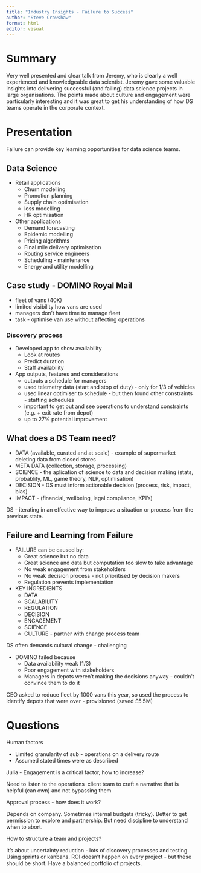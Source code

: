 ```yaml
---
title: "Industry Insights - Failure to Success"
author: "Steve Crawshaw"
format: html
editor: visual
---
```


# Summary

Very well presented and clear talk from Jeremy, who is clearly a well experienced and knowledgeable data scientist. Jeremy gave some valuable insights into delivering successful (and failing) data science projects in large organisations. The points made about culture and engagement were particularly interesting and it was great to get his understanding of how DS teams operate in the corporate context.

# Presentation

Failure can provide key learning opportunities for data science teams.

## Data Science

-   Retail applications
    -   Churn modelling
    -   Promotion planning
    -   Supply chain optimisation
    -   loss modelling
    -   HR optimisation
-   Other applications
    -   Demand forecasting
    -   Epidemic modelling
    -   Pricing algorithms
    -   Final mile delivery optimisation
    -   Routing service engineers
    -   Scheduling - maintenance
    -   Energy and utility modelling

## Case study - DOMINO Royal Mail

-   fleet of vans (40K)
-   limited visibility how vans are used
-   managers don't have time to manage fleet
-   task - optimise van use without affecting operations

### Discovery process

-   Developed app to show availability
    -   Look at routes
    -   Predict duration
    -   Staff availability
-   App outputs, features and considerations
    -   outputs a schedule for managers
    -   used telemetry data (start and stop of duty) - only for 1/3 of vehicles
    -   used linear optimiser to schedule - but then found other constraints - staffing schedules
    -   important to get out and see operations to understand constraints (e.g. + exit rate from depot)
    -   up to 27% potential improvement

## What does a DS Team need?

-   DATA (available, curated and at scale) - example of supermarket deleting data from closed stores
-   META DATA (collection, storage, processing)
-   SCIENCE - the aplication of science to data and decision making (stats, probablity, ML, game theory, NLP, optimisation)
-   DECISION - DS must inform actionable decision (process, risk, impact, bias)
-   IMPACT - (financial, wellbeing, legal compliance, KPI's)

DS - iterating in an effective way to improve a situation or process from the previous state.

## Failure and Learning from Failure

-   FAILURE can be caused by:
    -   Great science but no data
    -   Great science and data but computation too slow to take advantage
    -   No weak engagement from stakeholders
    -   No weak decision process - not prioritised by decision makers
    -   Regulation prevents implementation
-   KEY INGREDIENTS
    -   DATA
    -   SCALABILITY
    -   REGULATION
    -   DECISION
    -   ENGAGEMENT
    -   SCIENCE
    -   CULTURE - partner with change process team

DS often demands cultural change - challenging

-   DOMINO failed because
    -   Data availability weak (1/3)
    -   Poor engagement with stakeholders
    -   Managers in depots weren't making the decisions anyway - couldn't convince them to do it

CEO asked to reduce fleet by 1000 vans this year, so used the process to identify depots that were over - provisioned (saved £5.5M)

# Questions

Human factors

-   Limited granularity of sub - operations on a delivery route
-   Assumed stated times were as described

Julia - Engagement is a critical factor, how to increase?

Need to listen to the operations  client team to craft a narrative that is helpful (can own) and not bypassing them

Approval process - how does it work?

Depends on company. Sometimes internal budgets (tricky). Better to get permission to explore and partnership. But need discipline to understand when to abort.

How to structure a team and projects?

It's about uncertainty reduction - lots of discovery processes and testing. Using sprints or kanbans. ROI doesn't happen on every project - but these should be short. Have a balanced portfolio of projects.
